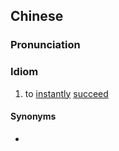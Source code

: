 {{also|马到成功}}
==Chinese==
{{zh-forms|s=马到成功|type=112|lit=[As soon as] the horse arrives [to the battlefield], there is success.}}

===Pronunciation===
{{zh-pron
|m=mǎdào-chénggōng
|c=maa5 dou3 sing4 gung1
|cat=id
}}

===Idiom===
{{zh-idiom}}

# to [[instantly]] [[succeed]]

====Synonyms====
* {{qualifier|chiefly Cantonese}} {{zh-l|馬到功成}}